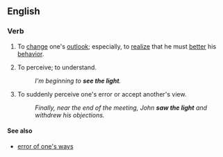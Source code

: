 ==English==

===Verb===
{{en-verb|sees the light|seeing the light|saw the light|seen the light|inf=[[see]] [[the]] [[light]]}}
#{{idiom}}{{rfv-sense}} To [[change]] one's [[outlook]]; especially, to [[realize]] that he must [[better]] his [[behavior]].
# To perceive; to understand.
#: ''I'm beginning to '''see the light'''.''
# To suddenly perceive one's error or accept another's view.
#: ''Finally, near the end of the meeting, John '''saw the light''' and withdrew his objections.''

====See also====
*[[error of one's ways]]
